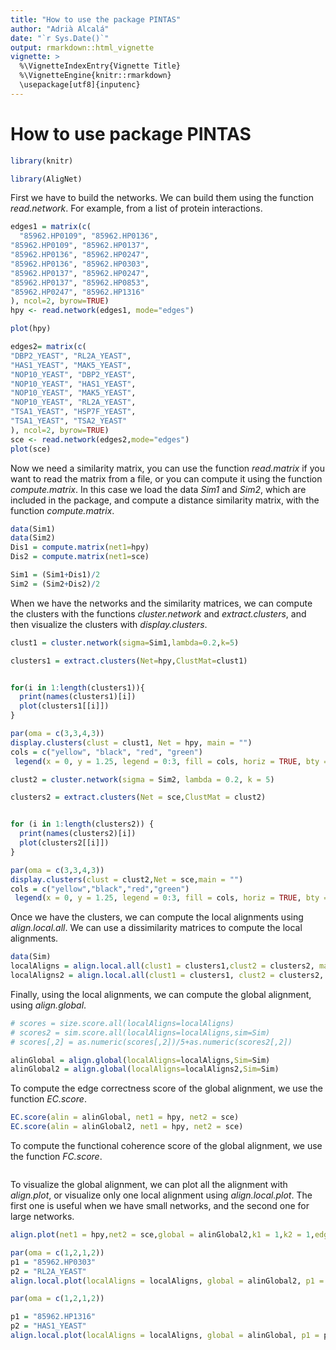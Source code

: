 ```yaml
---
title: "How to use the package PINTAS"
author: "Adrià Alcalá"
date: "`r Sys.Date()`"
output: rmarkdown::html_vignette
vignette: >
  %\VignetteIndexEntry{Vignette Title}
  %\VignetteEngine{knitr::rmarkdown}
  \usepackage[utf8]{inputenc}
---
```


How to use package PINTAS
=============================================================

```r
library(knitr)

```

```r
library(AligNet)
```


First we have to build the networks. We can build them using the function *read.network*. For example, from a list of protein interactions.
```r
edges1 = matrix(c(
  "85962.HP0109", "85962.HP0136",
"85962.HP0109", "85962.HP0137",
"85962.HP0136", "85962.HP0247",
"85962.HP0136", "85962.HP0303",
"85962.HP0137", "85962.HP0247",
"85962.HP0137", "85962.HP0853",
"85962.HP0247", "85962.HP1316"
), ncol=2, byrow=TRUE)
hpy <- read.network(edges1, mode="edges")

plot(hpy)
```

```r
edges2= matrix(c(
"DBP2_YEAST", "RL2A_YEAST",
"HAS1_YEAST", "MAK5_YEAST",
"NOP10_YEAST", "DBP2_YEAST",
"NOP10_YEAST", "HAS1_YEAST",
"NOP10_YEAST", "MAK5_YEAST",
"NOP10_YEAST", "RL2A_YEAST",
"TSA1_YEAST", "HSP7F_YEAST",
"TSA1_YEAST", "TSA2_YEAST"
), ncol=2, byrow=TRUE)
sce <- read.network(edges2,mode="edges")
plot(sce)
```


Now we need a similarity matrix, you can use the function *read.matrix* if you want to read the matrix from a file, or 
you can compute it using the function *compute.matrix*. In 
this case we load the data *Sim1* and *Sim2*, which are included in the package, and compute a distance similarity matrix, with 
the function *compute.matrix*.
```r

data(Sim1)
data(Sim2)
Dis1 = compute.matrix(net1=hpy)
Dis2 = compute.matrix(net1=sce)

Sim1 = (Sim1+Dis1)/2
Sim2 = (Sim2+Dis2)/2
```


When we have the networks and the similarity matrices, we can compute the clusters with the functions *cluster.network* and *extract.clusters*, and then visualize the clusters with *display.clusters*.


```r

clust1 = cluster.network(sigma=Sim1,lambda=0.2,k=5)

clusters1 = extract.clusters(Net=hpy,ClustMat=clust1)


for(i in 1:length(clusters1)){
  print(names(clusters1)[i])
  plot(clusters1[[i]])
}

```

```r
par(oma = c(3,3,4,3))
display.clusters(clust = clust1, Net = hpy, main = "")
cols = c("yellow", "black", "red", "green")
 legend(x = 0, y = 1.25, legend = 0:3, fill = cols, horiz = TRUE, bty = "n", xpd = TRUE, cex = 3)

```


```r

clust2 = cluster.network(sigma = Sim2, lambda = 0.2, k = 5)

clusters2 = extract.clusters(Net = sce,ClustMat = clust2)


for (i in 1:length(clusters2)) {
  print(names(clusters2)[i])
  plot(clusters2[[i]])
}

```

```r
par(oma = c(3,3,4,3))
display.clusters(clust = clust2,Net = sce,main = "")
cols = c("yellow","black","red","green")
 legend(x = 0, y = 1.25, legend = 0:3, fill = cols, horiz = TRUE, bty = "n", xpd = TRUE, cex = 3)

```

Once we have the clusters, we can compute the local alignments using *align.local.all*. We can use a dissimilarity matrices to compute the local alignments.

```r
data(Sim)
localAligns = align.local.all(clust1 = clusters1,clust2 = clusters2, mat = Sim, threshold = 0)
localAligns2 = align.local.all(clust1 = clusters1, clust2 = clusters2, mat = Sim, threshold = 0, cores = 1, dismat = 1 - Sim)

```

Finally, using the local alignments, we can compute the global alignment, using *align.global*.
```r
# scores = size.score.all(localAligns=localAligns)
# scores2 = sim.score.all(localAligns=localAligns,sim=Sim)
# scores[,2] = as.numeric(scores[,2])/5+as.numeric(scores2[,2])

alinGlobal = align.global(localAligns=localAligns,Sim=Sim)
alinGlobal2 = align.global(localAligns=localAligns2,Sim=Sim)

```


To compute the edge correctness score of the global alignment, we use the function *EC.score*.
```r
EC.score(alin = alinGlobal, net1 = hpy, net2 = sce)
EC.score(alin = alinGlobal2, net1 = hpy, net2 = sce)

```

To compute the functional coherence score of the global alignment, we use the function *FC.score*.
```r

```

To visualize the global alignment, we can plot all the alignment with *align.plot*, or visualize only one local alignment using *align.local.plot*. The first one is useful when we have small networks, and the second one for large networks.

```r
align.plot(net1 = hpy,net2 = sce,global = alinGlobal2,k1 = 1,k2 = 1,edge.curved = 0.5,vertex.size = 5)
```


```r
par(oma = c(1,2,1,2))
p1 = "85962.HP0303"
p2 = "RL2A_YEAST"
align.local.plot(localAligns = localAligns, global = alinGlobal2, p1 = p1, p2 = p2, net1 = hpy, net2 = sce)
```

```r
par(oma = c(1,2,1,2))

p1 = "85962.HP1316"
p2 = "HAS1_YEAST"
align.local.plot(localAligns = localAligns, global = alinGlobal, p1 = p1, p2 = p2, net1 = hpy, net2 = sce)
```
